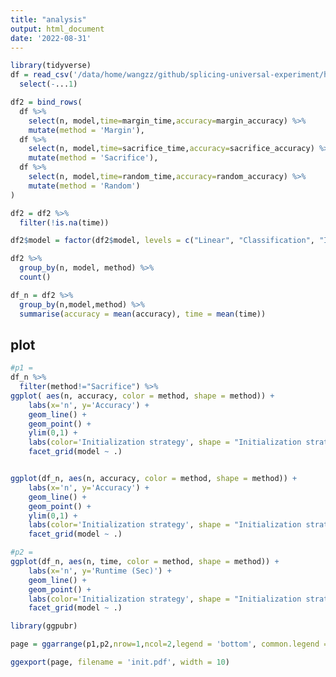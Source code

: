 ```yaml
---
title: "analysis"
output: html_document
date: '2022-08-31'
---
```


```r
library(tidyverse)
df = read_csv('/data/home/wangzz/github/splicing-universal-experiment/hyper_parameter/init_strategy.csv') %>% 
  select(-...1)
```

```r
df2 = bind_rows(
  df %>% 
    select(n, model,time=margin_time,accuracy=margin_accuracy) %>% 
    mutate(method = 'Margin'),
  df %>% 
    select(n, model,time=sacrifice_time,accuracy=sacrifice_accuracy) %>% 
    mutate(method = 'Sacrifice'),
  df %>% 
    select(n, model,time=random_time,accuracy=random_accuracy) %>% 
    mutate(method = 'Random')
) 
```

```r

df2 = df2 %>% 
  filter(!is.na(time))

df2$model = factor(df2$model, levels = c("Linear", "Classification", "Ising"))

df2 %>% 
  group_by(n, model, method) %>% 
  count()
```



```r
df_n = df2 %>% 
  group_by(n,model,method) %>% 
  summarise(accuracy = mean(accuracy), time = mean(time))
```

## plot

```r
#p1 = 
df_n %>% 
  filter(method!="Sacrifice") %>% 
ggplot( aes(n, accuracy, color = method, shape = method)) +
    labs(x='n', y='Accuracy') +
    geom_line() +
    geom_point() +
    ylim(0,1) +
    labs(color='Initialization strategy', shape = "Initialization strategy")  +
    facet_grid(model ~ .)


ggplot(df_n, aes(n, accuracy, color = method, shape = method)) +
    labs(x='n', y='Accuracy') +
    geom_line() +
    geom_point() +
    ylim(0,1) +
    labs(color='Initialization strategy', shape = "Initialization strategy")  +
    facet_grid(model ~ .)
```

```r
#p2 = 
ggplot(df_n, aes(n, time, color = method, shape = method)) +
    labs(x='n', y='Runtime (Sec)') +
    geom_line() +
    geom_point() +
    labs(color='Initialization strategy', shape = "Initialization strategy")  +
    facet_grid(model ~ .)
```

```r
library(ggpubr)

page = ggarrange(p1,p2,nrow=1,ncol=2,legend = 'bottom', common.legend = TRUE)

ggexport(page, filename = 'init.pdf', width = 10)
```

